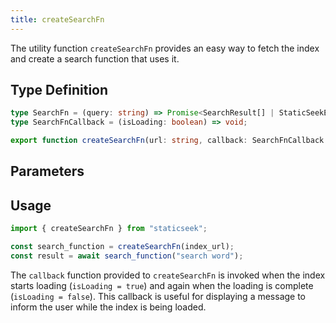 ```yaml
---
title: createSearchFn
---
```


The utility function `createSearchFn` provides an easy way to fetch the index and create a search function that uses it.

## Type Definition

```typescript
type SearchFn = (query: string) => Promise<SearchResult[] | StaticSeekError>;
type SearchFnCallback = (isLoading: boolean) => void;

export function createSearchFn(url: string, callback: SearchFnCallback = () => {}): SearchFn;
```

## Parameters

## Usage

```typescript
import { createSearchFn } from "staticseek";

const search_function = createSearchFn(index_url);
const result = await search_function("search word");
```

The `callback` function provided to `createSearchFn` is invoked when the index starts loading (`isLoading = true`) and again when the loading is complete (`isLoading = false`). This callback is useful for displaying a message to inform the user while the index is being loaded.
